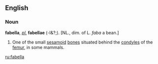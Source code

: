==English==

===Noun===
'''fabella''',  ''[[pl. (source)|pl.]]'' '''fabellae''' (-l&?;). [NL., dim. of L. ''faba'' a bean.]
# One of the small [[sesamoid]] [[bone]]s situated behind the [[condyles]] of the [[femur]], in some mammals.

[[ru:fabella]]